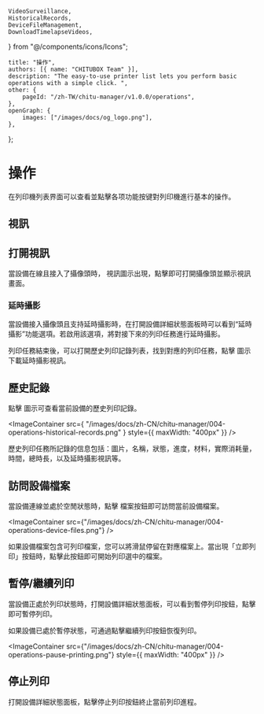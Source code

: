 	VideoSurveillance,
	HistoricalRecords,
	DeviceFileManagement,
	DownloadTimelapseVideos,
} from "@/components/icons/Icons";

	title: "操作",
	authors: [{ name: "CHITUBOX Team" }],
	description: "The easy-to-use printer list lets you perform basic operations with a simple click. ",
	other: {
		pageId: "/zh-TW/chitu-manager/v1.0.0/operations",
	},
	openGraph: {
		images: ["/images/docs/og_logo.png"],
	},
};

# 操作

在列印機列表界面可以查看並點擊各项功能按键對列印機進行基本的操作。

## 視訊

## 打開視訊

當設備在線且接入了攝像頭時，<VideoSurveillance /> 視訊圖示出現，點擊即可打開攝像頭並顯示視訊畫面。

### 延時攝影

當設備接入攝像頭且支持延時攝影時，在打開設備<NextLink href="/zh-TW/chitu-manager/latest/ui-and-features/printer-list#詳細狀態">詳細狀態</NextLink>面板時可以看到“延時攝影”功能選項。若啟用該選項，將對接下來的列印任務進行延時攝影。

列印任務結束後，可以打開歷史列印記錄列表，找到對應的列印任務，點擊 <DownloadTimelapseVideos /> 圖示下載延時攝影視訊。

## 歷史記錄

點擊 <HistoricalRecords/> 圖示可查看當前設備的歷史列印記錄。

<ImageContainer
	src={
		"/images/docs/zh-CN/chitu-manager/004-operations-historical-records.png"
	}
	style={{ maxWidth: "400px" }}
/>

歷史列印任務所記錄的信息包括：圖片，名稱，狀態，進度，材料，實際消耗量，時間，總時長，以及延時攝影視訊等。

## 訪問設備檔案

當設備連線並處於空閒狀態時，點擊 <DeviceFileManagement /> 檔案按鈕即可訪問當前設備檔案。

<ImageContainer
	src={"/images/docs/zh-CN/chitu-manager/004-operations-device-files.png"}
/>

如果設備檔案包含可列印檔案，您可以將滑鼠停留在對應檔案上。當出現「立即列印」按鈕時，點擊此按鈕即可開始列印選中的檔案。

## 暫停/繼續列印

當設備正處於列印狀態時，打開設備詳細狀態面板，可以看到暫停列印按鈕，點擊即可暫停列印。

如果設備已處於暫停狀態，可通過點擊繼續列印按鈕恢復列印。

<ImageContainer
	src={"/images/docs/zh-CN/chitu-manager/004-operations-pause-printing.png"}
	style={{ maxWidth: "400px" }}
/>

## 停止列印

打開設備詳細狀態面板，點擊停止列印按鈕終止當前列印進程。
